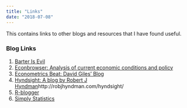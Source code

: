 ```yaml
---
title: "Links"
date: "2018-07-08"
---
```


This contains links to other blogs and resources that I have found useful.

### Blog Links
1. [Barter Is Evil](http://www.barterisevil.com/)
2. [Econbrowser: Analysis of current economic conditions and policy](http://econbrowser.com/)
3. [Econometrics Beat: David Giles' Blog](http://davegiles.blogspot.com/)
4. [Hyndsight: A blog by Robert J Hyndman]()http://robjhyndman.com/hyndsight/
5. [R-blogger](http://www.r-bloggers.com/)
6. [Simply Statistics](http://simplystatistics.org/)
